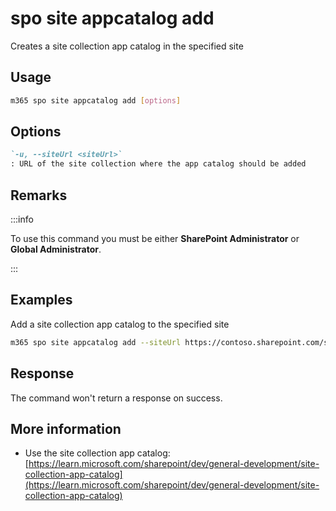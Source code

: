 
# spo site appcatalog add

Creates a site collection app catalog in the specified site

## Usage

```sh
m365 spo site appcatalog add [options]
```

## Options

```md definition-list
`-u, --siteUrl <siteUrl>`
: URL of the site collection where the app catalog should be added
```

<Global />

## Remarks

:::info

To use this command you must be either **SharePoint Administrator** or **Global Administrator**.

:::

## Examples

Add a site collection app catalog to the specified site

```sh
m365 spo site appcatalog add --siteUrl https://contoso.sharepoint.com/sites/site
```

## Response

The command won't return a response on success.

## More information

- Use the site collection app catalog: [https://learn.microsoft.com/sharepoint/dev/general-development/site-collection-app-catalog](https://learn.microsoft.com/sharepoint/dev/general-development/site-collection-app-catalog)
